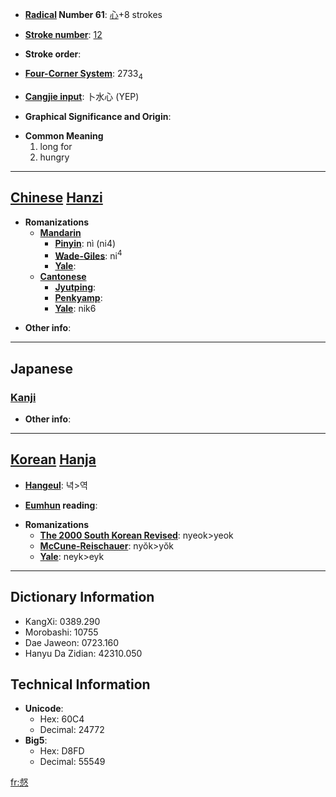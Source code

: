 * '''[[Wiktionary:Chinese radical index| Radical]] Number 61''': [[Wiktionary:Chinese radical index 心|心]]+8 strokes

* '''[[Wiktionary:Chinese total strokes index|Stroke number]]''': [[Wiktionary:Chinese total strokes index 12|12]]

* '''Stroke order''': 

* '''[[Wiktionary:Chinese four corner index|Four-Corner System]]''': 2733<sub>4</sub>

* '''[[Wiktionary:Chinese Cangjie index|Cangjie input]]''': 卜水心 (YEP)

* '''Graphical Significance and Origin''': 

* '''Common Meaning'''
*#long for
*# hungry


----

== [[Chinese]] [[Hanzi]] ==

* '''Romanizations'''
** '''[[Mandarin]]'''
*** '''[[Pinyin]]''': nì (ni4)
*** '''[[Wade-Giles]]''': ni<sup>4</sup>
*** '''[[Yale]]''': 
** '''[[Cantonese]]'''
*** '''[[Jyutping]]''':
*** '''[[Penkyamp]]''': 
*** '''[[Yale]]''': nik6

* '''Other info''': 

----

==Japanese==
===[[Kanji]]===
{{kanji|on readings=[[でき]] (deki)|kun readings=[[ひもじい]] (himojii)}}

* '''Other info''':  

----

== [[Korean]] [[Hanja]] ==

* '''[[Hangeul]]''': 녁>역

* '''[[Eumhun]] reading''': 

* '''Romanizations'''
** '''[[The 2000 South Korean Revised Romanization|The 2000 South Korean Revised]]''': nyeok>yeok
** '''[[McCune-Reischauer]]''': nyŏk>yŏk
** '''[[Yale]]''': neyk>eyk

----

== Dictionary Information ==

* KangXi: 0389.290
* Morobashi: 10755
* Dae Jaweon: 0723.160
* Hanyu Da Zidian: 42310.050

== Technical Information ==

* '''Unicode''':
** Hex: 60C4
** Decimal: 24772
* '''Big5''':
** Hex: D8FD
** Decimal: 55549

[[fr:惄]]